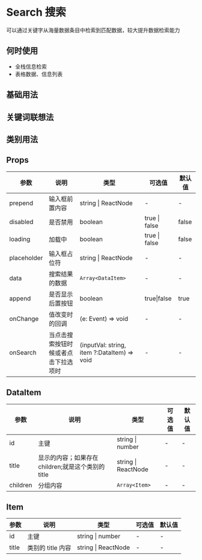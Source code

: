 # Search 搜索

可以通过关键字从海量数据条目中检索到匹配数据，较大提升数据检索能力

## 何时使用

- 全栈信息检索
- 表格数据、信息列表

## 基础用法


<DemoState />

## 关键词联想法


<DemoRelation />

## 类别用法


<DemoClassic />

## Props

| 参数        | 说明                                 | 类型                                        | 可选值        | 默认值 |
| ----------- | ------------------------------------ | ------------------------------------------- | ------------- | ------ |
| prepend     | 输入框前置内容                       | string \| ReactNode                         | -             | -      |
| disabled    | 是否禁用                             | boolean                                     | true \| false | false  |
| loading     | 加载中                               | boolean                                     | true \| false | false  |
| placeholder | 输入框占位符                         | string \| ReactNode                         | -             | -      |
| data        | 搜索结果的数据                       | `Array<DataItem>`                           | -             | -      |
| append      | 是否显示后置按钮                     | boolean                                     | true\|false   | true   |
| onChange    | 值改变时的回调                       | (e: Event) => void                          | -             | -      |
| onSearch    | 当点击搜索按钮时候或者点击下拉选项时 | (inputVal: string, item ?:DataItem) => void | -             | -      |

## DataItem

| 参数     | 说明                                               | 类型                | 可选值 | 默认值 |
| -------- | -------------------------------------------------- | ------------------- | ------ | ------ |
| id       | 主键                                               | string \| number    | -      | -      |
| title    | 显示的内容；如果存在 children;就是这个类别的 title | string \| ReactNode | -      | -      |
| children | 分组内容                                           | `Array<Item>`       | -      | -      |

## Item

| 参数  | 说明              | 类型                | 可选值 | 默认值 |
| ----- | ----------------- | ------------------- | ------ | ------ |
| id    | 主键              | string \| number    | -      | -      |
| title | 类别的 title 内容 | string \| ReactNode | -      | -      |
